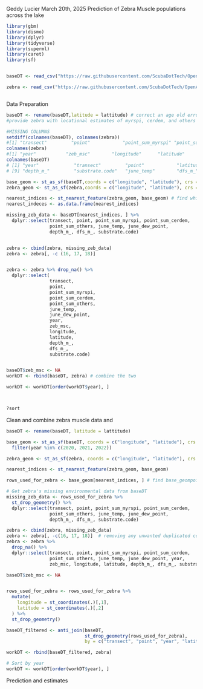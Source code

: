 Geddy Lucier
March 20th, 2025
Prediction of Zebra Muscle populations across the lake 

```r

library(gbm)
library(dismo)
library(dplyr)
library(tidyverse)
library(superml)
library(caret)
library(sf)


baseDT <- read_csv("https://raw.githubusercontent.com/ScubaDotTech/OpenAIS/refs/heads/main/Candlewood_Lake2025/SdT-CT_AIS-Geddy-Winter-2024/CL_ecodata_final.csv")

zebra <- read_csv("https://raw.githubusercontent.com/ScubaDotTech/OpenAIS/refs/heads/main/Candlewood_Lake2025/SdT-CT_AIS-Geddy-Winter-2024/zebra_muscle_final.csv")



```
Data Preparation

```r
baseDT <- rename(baseDT,latitude = lattitude) # correct an age old error
#provide zebra with locational estimates of myrspi, cerdem, and others 

#MISSING COLUMNS
setdiff(colnames(baseDT), colnames(zebra))
#[1] "transect"         "point"            "point_sum_myrspi" "point_sum_cerdem" "point_sum_others" "june_temp"        "june_dew_point"  
colnames(zebra)
#[1] "year"           "zeb_msc"        "longitude"      "latitude"       "depth_m_"       "dfs_m_"         "substrate.code"
colnames(baseDT)
# [1] "year"             "transect"         "point"            "latitude"         "longitude"        "point_sum_myrspi" "point_sum_cerdem" "point_sum_others"
# [9] "depth_m_"         "substrate.code"   "june_temp"        "dfs_m_"           "june_dew_point"  

base_geom <- st_as_sf(baseDT,coords = c("longitude", "latitude"), crs = 4326) %>% filter(year %in% c(2020,2021, 2022))
zebra_geom <- st_as_sf(zebra,coords = c("longitude", "latitude"), crs = 4326) 

nearest_indices <- st_nearest_feature(zebra_geom, base_geom) # find which rows have the closest points 
nearest_indeces <- as.data.frame(nearest_indices)

missing_zeb_data <- baseDT[nearest_indices, ] %>%
  dplyr::select(transect, point, point_sum_myrspi, point_sum_cerdem, 
                point_sum_others, june_temp, june_dew_point, 
                depth_m_, dfs_m_, substrate.code)


zebra <- cbind(zebra, missing_zeb_data)
zebra <- zebra[, -c (16, 17, 18)]


zebra <- zebra %>% drop_na() %>% 
  dplyr::select(
                transect,
                point,
                point_sum_myrspi,
                point_sum_cerdem,
                point_sum_others,
                june_temp,
                june_dew_point,
                year,
                zeb_msc,
                longitude,
                latitude,
                depth_m_,
                dfs_m_,
                substrate.code)


baseDT$zeb_msc <- NA
workDT <- rbind(baseDT, zebra) # combine the two

workDT <- workDT[order(workDT$year), ]



?sort
```
Clean and combine zebra muscle data and 
```r
baseDT <- rename(baseDT, latitude = lattitude)

base_geom <- st_as_sf(baseDT, coords = c("longitude", "latitude"), crs = 4326) %>%
  filter(year %in% c(2020, 2021, 2022))

zebra_geom <- st_as_sf(zebra, coords = c("longitude", "latitude"), crs = 4326)

nearest_indices <- st_nearest_feature(zebra_geom, base_geom)

rows_used_for_zebra <- base_geom[nearest_indices, ] # find base_geompoints with nearest neighbors lol

# Get zebra's missing environmental data from baseDT
missing_zeb_data <- rows_used_for_zebra %>%
  st_drop_geometry() %>%
  dplyr::select(transect, point, point_sum_myrspi, point_sum_cerdem, 
                point_sum_others, june_temp, june_dew_point, 
                depth_m_, dfs_m_, substrate.code)

zebra <- cbind(zebra, missing_zeb_data)
zebra <- zebra[, -c(16, 17, 18)]  # removing any unwanted duplicated columns
zebra <- zebra %>%
  drop_na() %>%
  dplyr::select(transect, point, point_sum_myrspi, point_sum_cerdem,
                point_sum_others, june_temp, june_dew_point, year,
                zeb_msc, longitude, latitude, depth_m_, dfs_m_, substrate.code)

baseDT$zeb_msc <- NA


rows_used_for_zebra <- rows_used_for_zebra %>%
  mutate(
    longitude = st_coordinates(.)[,1],
    latitude = st_coordinates(.)[,2]
  ) %>%
  st_drop_geometry()

baseDT_filtered <- anti_join(baseDT, 
                             st_drop_geometry(rows_used_for_zebra), 
                             by = c("transect", "point", "year", "latitude", "longitude"))

workDT <- rbind(baseDT_filtered, zebra)

# Sort by year
workDT <- workDT[order(workDT$year), ]
```

Prediction and estimates 
```r



```


